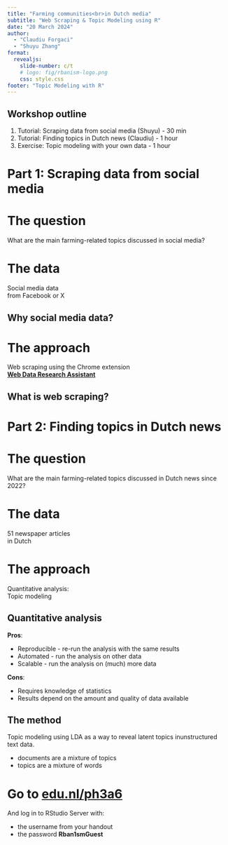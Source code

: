 ```yaml
---
title: "Farming communities<br>in Dutch media"
subtitle: "Web Scraping & Topic Modeling using R"
date: "20 March 2024"
author:
  - "Claudiu Forgaci"
  - "Shuyu Zhang"
format: 
  revealjs:
    slide-number: c/t
    # logo: fig/rbanism-logo.png
    css: style.css
footer: "Topic Modeling with R"
---
```


## Workshop outline {.smaller}

1. Tutorial: Scraping data from social media (Shuyu) - 30 min
2. Tutorial: Finding topics in Dutch news (Claudiu) - 1 hour
3. Exercise: Topic modeling with your own data - 1 hour

# Part 1: Scraping data from social media {.center background-color="#00A6D6"}

# The question {.center background-color="#00A6D6"}
What are the main farming-related topics discussed in social media?

# The data {.center}
Social media data<br>from Facebook or X

## Why social media data?

# The approach {.center background-color="#00A6D6"}
Web scraping using the Chrome extension<br><b>[Web Data Research Assistant](https://southampton.ac.uk/~lac/WebDataResearchAssistant/)</b>

## What is web scraping?

# Part 2: Finding topics in Dutch news {.center background-color="#00A6D6"}

# The question {.center background-color="#00A6D6"}
What are the main farming-related topics discussed in Dutch news since 2022?

# The data {.center background-image="fig/news.jpg"}
51 newspaper articles<br>in Dutch

# The approach {.center background-color="#00A6D6"}
Quantitative analysis:<br>Topic modeling

## Quantitative analysis
::: {.incremental}
<b>Pros</b>:  

- Reproducible - re-run the analysis with the same results
- Automated - run the analysis on other data
- Scalable - run the analysis on (much) more data

<b>Cons</b>:  

- Requires knowledge of statistics
- Results depend on the amount and quality of data available

:::

## The method
Topic modeling using LDA as a way to reveal latent topics inunstructured text data.

- documents are a mixture of topics
- topics are a mixture of words

# Go to [edu.nl/ph3a6](edu.nl/ph3a6) {background-color="#00A6D6"}

And log in to RStudio Server with:  

- the username from your handout
- the password <b>Rban1smGuest</b>

# 

